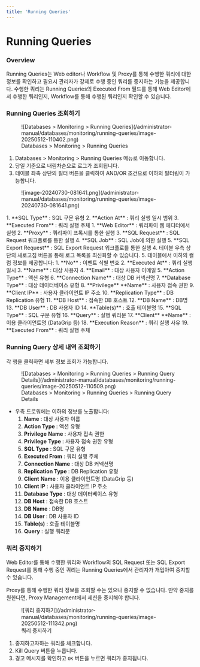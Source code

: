 ```yaml
---
title: 'Running Queries'
---
```



# Running Queries

### Overview

Running Queries는 Web editor나 Workflow 및 Proxy를 통해 수행한 쿼리에 대한 정보를 확인하고 필요시 관리자가 강제로 수행 중인 쿼리를 중지하는 기능을 제공합니다. 수행한 쿼리는 Running Queries의 Executed From 필드를 통해 Web Editor에서 수행한 쿼리인지, Workflow를 통해 수행된 쿼리인지 확인할 수 있습니다.

### Running Queries 조회하기

<figure data-layout="center" data-align="center">
![Databases &gt; Monitoring &gt; Running Queries](/administrator-manual/databases/monitoring/running-queries/image-20250512-110402.png)
<figcaption>
Databases &gt; Monitoring &gt; Running Queries
</figcaption>
</figure>

1. Databases &gt; Monitoring &gt; Running Queries 메뉴로 이동합니다.
2. 당일 기준으로 내림차순으로 로그가 조회됩니다.
3. 테이블 좌측 상단의 필터 버튼을 클릭하여 AND/OR 조건으로 이하의 필터링이 가능합니다.
  <figure data-layout="center" data-align="center">
  ![image-20240730-081641.png](/administrator-manual/databases/monitoring/running-queries/image-20240730-081641.png)
  </figure>
    1.  **SQL Type** : SQL 구문 유형
    2.  **Action At**  : 쿼리 실행 일시 범위
    3.  **Executed From**  : 쿼리 실행 주체
        1.  **Web Editor**  : 쿼리파이 웹 에디터에서 실행
        2.  **Proxy**  : 쿼리파이 프록시를 통한 실행
        3.  **SQL Request**  : SQL Request 워크플로를 통한 실행
        4.  **SQL Job**  : SQL Job에 의한 실행
        5.  **SQL Export Request**  : SQL Export Request 워크플로를 통한 실행
4. 테이블 우측 상단의 새로고침 버튼을 통해 로그 목록을 최신화할 수 있습니다.
5. 테이블에서 이하의 컬럼 정보를 제공합니다:
    1.  **No**  : 이벤트 식별 번호
    2.  **Executed At**  : 쿼리 실행 일시
    3.  **Name**  : 대상 사용자
    4.  **Email**  : 대상 사용자 이메일
    5.  **Action Type**  : 액션 유형
    6.  **Connection Name**  : 대상 DB 커넥션명
    7.  **Database Type**  : 대상 데이터베이스 유형
    8.  **Privilege**   **Name**  : 사용자 접속 권한
    9.  **Client IP**  : 사용자 클라이언트 IP 주소
    10.  **Replication Type**  : DB Replication 유형
    11.  **DB Host**  : 접속한 DB 호스트
    12.  **DB Name**  : DB명
    13.  **DB User**  : DB 사용자 ID
    14.  **Table(s)**  : 호출 테이블명
    15.  **SQL Type** : SQL 구문 유형
    16.  **Query**  : 실행 쿼리문
    17.  **Client**   **Name**  : 이용 클라이언트명 (DataGrip 등)
    18.  **Execution Reason**  : 쿼리 실행 사유
    19.  **Executed From**  : 쿼리 실행 주체

### Running Query 상세 내역 조회하기

각 행을 클릭하면 세부 정보 조회가 가능합니다.

<figure data-layout="center" data-align="center">
![Databases &gt; Monitoring &gt; Running Queries &gt; Running Query Details](/administrator-manual/databases/monitoring/running-queries/image-20250512-110509.png)
<figcaption>
Databases &gt; Monitoring &gt; Running Queries &gt; Running Query Details
</figcaption>
</figure>

* 우측 드로워에는 이하의 정보를 노출합니다:
    1.  **Name**  : 대상 사용자 이름
    2.  **Action Type**  : 액션 유형
    3.  **Privilege**   **Name**  : 사용자 접속 권한
    4.  **Privilege**   **Type**  : 사용자 접속 권한 유형
    5.  **SQL Type** : SQL 구문 유형
    6.  **Executed From**  : 쿼리 실행 주체
    7.  **Connection Name**  : 대상 DB 커넥션명
    8.  **Replication Type**  : DB Replication 유형
    9.  **Client**   **Name**  : 이용 클라이언트명 (DataGrip 등)
    10.  **Client IP**  : 사용자 클라이언트 IP 주소
    11.  **Database Type**  : 대상 데이터베이스 유형
    12.  **DB Host**  : 접속한 DB 호스트
    13.  **DB Name**  : DB명
    14.  **DB User**  : DB 사용자 ID
    15.  **Table(s)**  : 호출 테이블명
    16.  **Query**  : 실행 쿼리문

### 쿼리 중지하기

Web Editor를 통해 수행한 쿼리와 Workflow의 SQL Request 또는 SQL Export Request를 통해 수행 중인 쿼리는 Running Queries에서 관리자가 개입아여 중지할 수 있습니다.

<Callout type="info">
Proxy를 통해 수행한 쿼리 정보를 조회할 수는 있으나 중지할 수 없습니다. 만약 중지를 원한다면, Proxy Management에서 세션을 중지해야 합니다.
</Callout>

<figure data-layout="center" data-align="center">
![쿼리 중지하기](/administrator-manual/databases/monitoring/running-queries/image-20250512-111342.png)
<figcaption>
쿼리 중지하기
</figcaption>
</figure>

1. 중지하고자하는 쿼리를 체크합니다.
2. Kill Query 버튼을 누릅니다.
3. 경고 메시지를 확인하고 `OK` 버튼을 누르면 쿼리가 중지됩니다.
